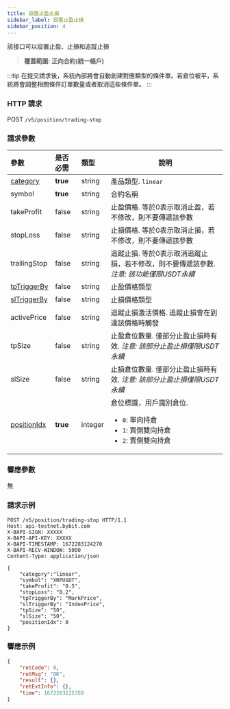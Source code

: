 ```yaml
---
title: 設置止盈止損
sidebar_label: 設置止盈止損
sidebar_position: 4
---
```


該接口可以設置止盈、止損和追蹤止損
> **覆蓋範圍: 正向合約(統一帳戶)**

:::tip
在提交請求後，系統內部將會自動創建對應類型的條件單。若倉位被平，系統將會調整相關條件訂單數量或者取消這些條件單。
:::

### HTTP 請求
POST `/v5/position/trading-stop`

### 請求參數
| 參數 | 是否必需 | 類型 | 說明|
|:----- |:-------|:-----|------ |
|[category](../enum#category) |**true** |string |產品類型. `linear` |
|symbol |**true** |string |合約名稱|
|takeProfit |false |string |止盈價格. 等於0表示取消止盈，若不修改，則不要傳遞該參數|
|stopLoss |false |string |止損價格. 等於0表示取消止損，若不修改，則不要傳遞該參數 |
|trailingStop |false |string |追蹤止損. 等於0表示取消追蹤止損，若不修改，則不要傳遞該參數. _注意: 該功能僅限USDT永續_ |
|[tpTriggerBy](../enum#triggerby) |false |string |止盈價格類型 |
|[slTriggerBy](../enum#triggerby) |false |string |止損價格類型 |
|activePrice |false |string |追蹤止損激活價格. 追蹤止損會在到達該價格時觸發 |
|tpSize |false |string |止盈倉位數量. 僅部分止盈止損時有效. _注意: 該部分止盈止損僅限USDT永續_ |
|slSize |false |string |止損倉位數量. 僅部分止盈止損時有效. _注意: 該部分止盈止損僅限USDT永續_ |
|[positionIdx](../enum#positionidx) |**true** |integer |倉位標識，用戶識別倉位. <ul><li>`0`: 單向持倉</li><li>`1`: 買側雙向持倉</li><li>`2`: 賣側雙向持倉</li> </ul>|

### 響應參數
無

### 請求示例

```http
POST /v5/position/trading-stop HTTP/1.1
Host: api-testnet.bybit.com
X-BAPI-SIGN: XXXXX
X-BAPI-API-KEY: XXXXX
X-BAPI-TIMESTAMP: 1672283124270
X-BAPI-RECV-WINDOW: 5000
Content-Type: application/json

{
    "category":"linear",
    "symbol": "XRPUSDT",
    "takeProfit": "0.5",
    "stopLoss": "0.2",
    "tpTriggerBy": "MarkPrice",
    "slTriggerBy": "IndexPrice",
    "tpSize": "50",
    "slSize": "50",
    "positionIdx": 0
}
```

### 響應示例

```json
{
    "retCode": 0,
    "retMsg": "OK",
    "result": {},
    "retExtInfo": {},
    "time": 1672283125359
}
```